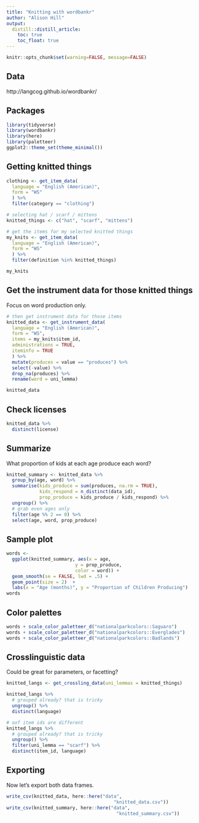 ```yaml
---
title: "Knitting with wordbankr"
author: "Alison Hill"
output:
  distill::distill_article:
    toc: true
    toc_float: true
---
```


```r
knitr::opts_chunk$set(warning=FALSE, message=FALSE)
```

## Data
http://langcog.github.io/wordbankr/

## Packages

```r
library(tidyverse)
library(wordbankr)
library(here)
library(paletteer)
ggplot2::theme_set(theme_minimal())
```

## Getting knitted things

```r
clothing <- get_item_data(
  language = "English (American)", 
  form = "WS"
  ) %>%
  filter(category == "clothing")

# selecting hat / scarf / mittens
knitted_things <- c("hat", "scarf", "mittens")

# get the items for my selected knitted things
my_knits <- get_item_data(
  language = "English (American)", 
  form = "WS"
  ) %>%
  filter(definition %in% knitted_things) 
```

```r
my_knits
```


## Get the instrument data for those knitted things

Focus on word production only.

```r
# then get instrument data for those items
knitted_data <- get_instrument_data(
  language = "English (American)",
  form = "WS",
  items = my_knits$item_id,
  administrations = TRUE,
  iteminfo = TRUE
  ) %>% 
  mutate(produces = value == "produces") %>% 
  select(-value) %>% 
  drop_na(produces) %>% 
  rename(word = uni_lemma) 
```

```r
knitted_data
```

## Check licenses

```r
knitted_data %>% 
  distinct(license)
```


## Summarize

What proportion of kids at each age produce each word?

```r
knitted_summary <- knitted_data %>% 
  group_by(age, word) %>%
  summarise(kids_produce = sum(produces, na.rm = TRUE),
            kids_respond = n_distinct(data_id),
            prop_produce = kids_produce / kids_respond) %>% 
  ungroup() %>% 
  # grab even ages only
  filter(age %% 2 == 0) %>% 
  select(age, word, prop_produce)
```

## Sample plot

```r
words <-
  ggplot(knitted_summary, aes(x = age, 
                         y = prop_produce, 
                         color = word)) + 
  geom_smooth(se = FALSE, lwd = .5) +
  geom_point(size = 2)  +
  labs(x = "Age (months)", y = "Proportion of Children Producing") 
words
```

## Color palettes

```r
words + scale_color_paletteer_d("nationalparkcolors::Saguaro")
words + scale_color_paletteer_d("nationalparkcolors::Everglades")
words + scale_color_paletteer_d("nationalparkcolors::Badlands")
```



## Crosslinguistic data

Could be great for parameters, or facetting?

```r
knitted_langs <- get_crossling_data(uni_lemmas = knitted_things)
```

```r
knitted_langs %>% 
  # grouped already? that is tricky
  ungroup() %>% 
  distinct(language)

# oof item ids are different
knitted_langs %>% 
  # grouped already? that is tricky
  ungroup() %>% 
  filter(uni_lemma == "scarf") %>% 
  distinct(item_id, language)
```

## Exporting

Now let's export both data frames.

```r
write_csv(knitted_data, here::here("data",
                                       "knitted_data.csv"))
write_csv(knitted_summary, here::here("data",
                                        "knitted_summary.csv"))
```


